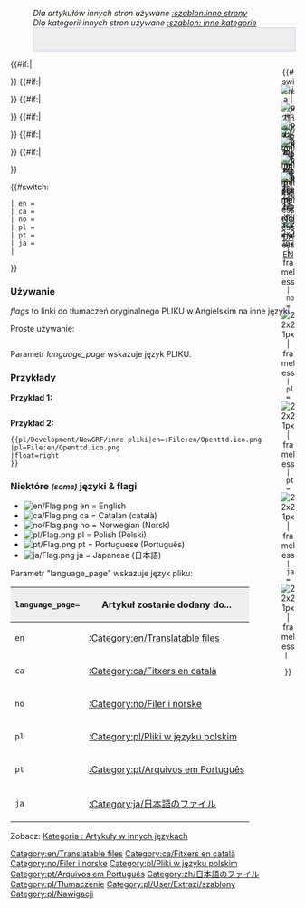 <noinclude>
</noinclude><!--
--><noinclude>
:''Dla artykułów innych stron używane <!--[[:Template:Other languages]]-->[[pl/Extrazi/template/inne strony|:szablon:inne strony]]''
:''Dla kategorii innych stron używane <!--[[:Template:Other languages categories]]-->[[Template:pl/Development/NewGRF/inne kategorie|:szablon: inne kategorie]]''</noinclude><includeonly><div style=" height: 40px; float: {{{float|left}}}; border: 1px solid #c7c8fe; background-color: #EEE;">
<div style=" height: 20px; width: 26px; float: right; text-align:center;"><!-- ======== Main page ===========
-->{{#switch: {{lc:{{{language_page|}}}}}
<!-- | en = [[File:en/Openttd.ico.png|link=Main Page| 22x21px | frameless]]-->
 | en = [[File:en/Openttd.ico.png|link=http://newgrf-specs.tt-wiki.net/wiki/Main Page| 22x21px | frameless]]
 | ca = [[File:en/Openttd.ico.png|link=ca/Main Page| 22x21px | frameless]]
 | no = [[File:en/Openttd.ico.png|link=no/Main Page| 22x21px | frameless]]
 | pl = [[File:en/Openttd.ico.png|link=pl/Main Page| 22x21px | frameless]]
 | pt = [[File:en/Openttd.ico.png|link=pt/Main Page| 22x21px | frameless]]
 | ja = [[File:en/Openttd.ico.png|link=ja/Main Page| 22x21px | frameless]]
 | 
}}
</div><!--
-->{{#if:{{{ja|}}}|<div style=" height: 20px; width: 26px; float: right; text-align:center;">[[File:ja/Flag.png|link={{{ja}}} | ja | 22x21px | frameless]]<br/>[[{{{ja}}}|JA]]</div>}}<!--
-->{{#if:{{{pt|}}}|<div style=" height: 20px; width: 26px; float: right; text-align:center;">[[File:pt/Flag.png|link={{{pt}}} | pt | 22x21px | frameless]]<br/>[[{{{pt}}}|PT]]</div>}}<!--
-->{{#if:{{{pl|}}}|<div style=" height: 20px; width: 26px; float: right; text-align:center;">[[File:pl/Flag.png|link={{{pl}}} | pl | 22x21px | frameless]]<br/>[[{{{pl}}}|PL]]</div>}}<!--
-->{{#if:{{{no|}}}|<div style=" height: 20px; width: 26px; float: right; text-align:center;">[[File:no/Flag.png|link={{{no}}} | no | 22x21px | frameless]]<br/>[[{{{no}}}|NO]]</div>}}<!--
-->{{#if:{{{ca|}}}|<div style=" height: 20px; width: 26px; float: right; text-align:center;">[[File:ca/Flag.png|link={{{ca}}} | ca | 22x21px | frameless]]<br/>[[{{{ca}}}|CA]]</div>}}<!--
-->{{#if:{{{en|}}}|<div style=" height: 20px; width: 26px; float: right; text-align:center;">[[File:en/Flag.png|link={{{en}}} | en | 22x21px | frameless]]<br/>[[{{{en}}}|EN]]</div>}}<!--
-->
</div><!--Files
-->{{#switch: {{lc:{{{language_page|}}}}}
 | en = [[Category:en/Translatable files]]
 | ca = [[Category:ca/Fitxers en català]]
 | no = [[Category:no/Filer i norske]]
 | pl = [[Category:pl/Pliki w języku polskim]]
 | pt = [[Category:pt/Arquivos em Português]]
 | ja = [[Category:zh/日本語のファイル]]
 | 
}}<!--
--></includeonly><noinclude>
===Używanie===
''flags'' to linki do tłumaczeń oryginalnego PLIKU w Angielskim na inne języki.

Proste używanie:
<pre></pre>

Parametr ''language_page'' wskazuje język PLIKU.

===Przykłady===
'''Przykład 1:'''
<pre></pre>


'''Przykład 2:'''
<pre>{{pl/Development/NewGRF/inne pliki|en=:File:en/Openttd.ico.png
|pl=File:en/Openttd.ico.png
|float=right
}}</pre>

{{pl/Development/NewGRF/inne pliki|en=:File:en/Openttd.ico.png
|pl=File:en/Openttd.ico.png
|float=right
}}{{en/-}}

===Niektóre <small>''(some)''</small> języki & flagi===
*[[File:en/Flag.png]] en = English
*[[File:ca/Flag.png]] ca = Catalan (català)
*[[File:no/Flag.png]] no = Norwegian (Norsk)
*[[File:pl/Flag.png]] pl = Polish (Polski)
*[[File:pt/Flag.png]] pt = Portuguese (Português)
*[[File:ja/Flag.png]] ja = Japanese (日本語)

Parametr "language_page" wskazuje język pliku:
{|border="2" width="auto" cellspacing="4" cellpadding="3" rules="all" style="margin:1em 1em 1em 0; border:solid 1px #AAAAAA;"
!width='46' style="background:#efefef;"|<code>language_page=</code>
!style="background:#efefef;"|Artykuł zostanie dodany do...
|-
|<code>en</code>|| [[:Category:en/Translatable files]]
|-
|<code>ca</code>|| [[:Category:ca/Fitxers en català]]
|-
|<code>no</code>|| [[:Category:no/Filer i norske]]
|-
|<code>pl</code>|| [[:Category:pl/Pliki w języku polskim]]
|-
|<code>pt</code>|| [[:Category:pt/Arquivos em Português]]
|-
|<code>ja</code>|| [[:Category:ja/日本語のファイル]]
|}

<!--[[Category:Translation]][[Category:Templates]][[Category:Navigation]]-->[[Category:pl/Tłumaczenie]][[Category:pl/User/Extrazi/szablony]][[Category:pl/Nawigacji]]

Zobacz: [[:Category:en/Files in other languages|Kategoria : Artykuły w innych językach]]
</noinclude>